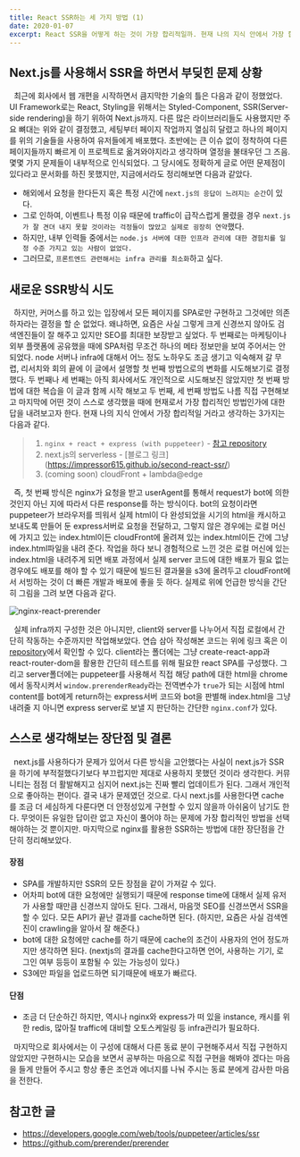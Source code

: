 ```yaml
---
title: React SSR하는 세 가지 방법 (1)
date: 2020-01-07
excerpt: React SSR을 어떻게 하는 것이 가장 합리적일까. 현재 나의 지식 안에서 가장 합리적이라고 생각하는 총 3가지 중 첫 번째에 대한 내용을 정리했다.
---
```


## Next.js를 사용해서 SSR을 하면서 부딪힌 문제 상황
&nbsp; 최근에 회사에서 웹 개편을 시작하면서 큼지막한 기술의 틀은 다음과 같이 정했었다. UI Framework로는 React, Styling을 위해서는 Styled-Component,
SSR(Server-side rendering)을 하기 위하여 Next.js까지. 다른 많은 라이브러리들도 사용했지만 주요 뼈대는 위와 같이 결정했고, 세팅부터
페이지 작업까지 열심히 달렸고 하나의 페이지를 위의 기술들을 사용하여 유저들에게 배포했다. 초반에는 큰 이슈 없이 정착하여 다른 페이지들까지 빠르게 이 프로젝트로 옮겨와야지라고 생각하며
열정을 불태우던 그 즈음. 몇몇 가지 문제들이 내부적으로 인식되었다. 그 당시에도 정확하게 글로 어떤 문제점이 있다라고 문서화를 하진 못했지만, 지금에서라도 정리해보면 다음과 같았다.

* 해외에서 요청을 한다든지 혹은 특정 시간에 `next.js의 응답이 느려지는 순간`이 있다.
* 그로 인하여, 이벤트나 특정 이유 때문에 traffic이 급작스럽게 몰렸을 경우 `next.js가 잘 견뎌 내지 못할 것이라는 걱정들이 많았고 실제로 굉장히 연약`했다.
* 하지만, 내부 인력들 중에서는 `node.js 서버에 대한 인프라 관리에 대한 경험치를 일정 수준 가지고 있는 사람이 없었다.`
* 그러므로, `프론트엔드 관련해서는 infra 관리를 최소화`하고 싶다.

## 새로운 SSR방식 시도
&nbsp; 하지만, 커머스를 하고 있는 입장에서 모든 페이지를 SPA로만 구현하고 그것에만 의존하자라는 결정을 할 순 없었다. 왜냐하면, 요즘은 사실 그렇게 크게 신경쓰지 않아도
검색엔진들이 잘 해주고 있지만 SEO를 최대한 보장받고 싶었다. 두 번째로는 마케팅이나 외부 플랫폼에 공유했을 때에 SPA처럼 무조건 하나의 메타 정보만을 보여 주어서는
안 되었다. node 서버나 infra에 대해서 어느 정도 노하우도 조금 생기고 익숙해져 갈 무렵, 리서치와 회의 끝에 이 글에서 설명할 첫 번째 방법으로의 변화를 시도해보기로 결정했다.
두 번째나 세 번째는 아직 회사에서도 개인적으로 시도해보진 않았지만 첫 번째 방법에 대한 복습을 이 글과 함께 시작 해보고 두 번째, 세 번째 방법도 나름 직접 구현해보고 마지막에 어떤 것이 스스로 생각했을 때에
현재로서 가장 합리적인 방법인가에 대한 답을 내려보고자 한다. 현재 나의 지식 안에서 가장 합리적일 거라고 생각하는 3가지는 다음과 같다.

> 1) `nginx + react + express (with puppeteer)` - [참고 repository](https://github.com/impressor615/nginx-react-prerender) <br />
> 2) next.js의 serverless - [블로그 링크] (https://impressor615.github.io/second-react-ssr/) <br />
> 3) (coming soon) cloudFront + lambda@edge <br />

&nbsp; 즉, 첫 번째 방식은 nginx가 요청을 받고 userAgent를 통해서 request가 bot에 의한 것인지 아닌 지에 따라서 다른 response를 하는 방식이다.
bot의 요청이라면 puppeteer가 브라우저를 띄워서 실제 html이 다 완성되었을 시기의 html을 캐시하고 보내도록 만들어 둔 express서버로 요청을 전달하고,
그렇지 않은 경우에는 로컬 머신에 가지고 있는 index.html이든 cloudFront에 올려져 있는 index.html이든 간에 그냥 index.html파일을 내려 준다.
작업을 하다 보니 경험적으로 느낀 것은 로컬 머신에 있는 index.html을 내려주게 되면 배포 과정에서 실제 server 코드에 대한 배포가 필요 없는 경우에도 배포를 해야 할 수 있기 때문에
빌드된 결과물을 s3에 올려두고 cloudFront에서 서빙하는 것이 더 빠른 개발과 배포에 좋을 듯 하다. 실제로 위에 언급한 방식을 간단히 그림을 그려 보면 다음과 같다.

![nginx-react-prerender](../assets/first-react-ssr-diagram.png)

&nbsp; 실제 infra까지 구성한 것은 아니지만, client와 server를 나누어서 직접 로컬에서 간단히 작동하는 수준까지만 작업해보았다.
연습 삼아 작성해본 코드는 위에 링크 혹은 이 [repository](https://github.com/impressor615/nginx-react-prerender)에서 확인할 수 있다. client라는 폴더에는
그냥 create-react-app과 react-router-dom을 활용한 간단히 테스트를 위해 필요한 react SPA를 구성했다. 그리고 server폴더에는 puppeteer를 사용해서
직접 해당 path에 대한 html을 chrome에서 동작시켜서 `window.prerenderReady`라는 전역변수가 `true`가 되는 시점에 html content를 bot에게 return하는
express서버 코드와 bot을 판별해 index.html을 그냥 내려줄 지 아니면 express server로 보낼 지 판단하는 간단한 `nginx.conf`가 있다.

## 스스로 생각해보는 장단점 및 결론

&nbsp; next.js를 사용하다가 문제가 있어서 다른 방식을 고안했다는 사실이 next.js가 SSR을 하기에 부적절했다기보다 부끄럽지만 제대로 사용하지 못했던 것이라 생각한다.
커뮤니티는 점점 더 활발해지고 심지어 next.js는 진짜 빨리 업데이트가 된다. 그래서 개인적으로 좋아하는 편이다. 결국 내가 문제였던 것으로.
다시 next.js를 사용한다면 cache를 조금 더 세심하게 다룬다면 더 안정성있게 구현할 수 있지 않을까 아쉬움이 남기도 한다.
무엇이든 유일한 답이란 없고 자신이 풀어야 하는 문제에 가장 합리적인 방법을 선택해야하는 것 뿐이지만. 마지막으로 nginx를 활용한 SSR하는 방법에 대한 장단점을 간단히 정리해보았다.

#### 장점
* SPA를 개발하지만 SSR의 모든 장점을 같이 가져갈 수 있다.
* 어차피 bot에 대한 요청에만 실행되기 때문에 response time에 대해서 실제 유저가 사용할 때만큼 신경쓰지 않아도 된다. 그래서, 마음껏 SEO를 신경쓰면서 SSR을 할 수 있다. 모든 API가 끝난 결과를 cache하면 된다. (하지만, 요즘은 사실 검색엔진이 crawling을 알아서 잘 해준다.)
* bot에 대한 요청에만 cache를 하기 때문에 cache의 조건이 사용자의 언어 정도까지만 생각하면 된다. (nextjs의 결과를 cache한다고하면 언어, 사용하는 기기, 로그인 여부 등등이 포함될 수 있는 가능성이 있다.)
* S3에만 파일을 업로드하면 되기때문에 배포가 빠르다.

#### 단점
* 조금 더 단순하긴 하지만, 역시나 nginx와 express가 떠 있을 instance, 캐시를 위한 redis, 많아질 traffic에 대비할 오토스케일링 등 infra관리가 필요하다.

&nbsp; 마지막으로 회사에서는 이 구성에 대해서 다른 동료 분이 구현해주셔서 직접 구현하지 않았지만 구현하시는 모습을 보면서 공부하는 마음으로
직접 구현을 해봐야 겠다는 마음을 들게 만들어 주시고 항상 좋은 조언과 에너지를 나눠 주시는 동료 분에게 감사한 마음을 전한다.

## 참고한 글
- <a href="https://developers.google.com/web/tools/puppeteer/articles/ssr" style="word-break: break-all;">https://developers.google.com/web/tools/puppeteer/articles/ssr</a>
- <a href="https://github.com/prerender/prerender" style="word-break: break-all;">https://github.com/prerender/prerender</a>
